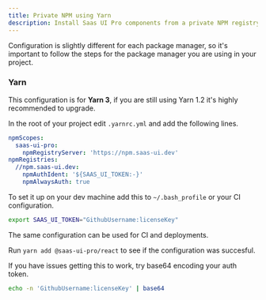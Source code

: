 ```yaml
---
title: Private NPM using Yarn
description: Install Saas UI Pro components from a private NPM registry.
---
```


<Info>
  Configuration is slightly different for each package manager, so it's
  important to follow the steps for the package manager you are using in your
  project.
</Info>

### Yarn

This configuration is for **Yarn 3**, if you are still using Yarn 1.2 it's highly recommended to upgrade.

In the root of your project edit `.yarnrc.yml` and add the following lines.

```yml
npmScopes:
  saas-ui-pro:
    npmRegistryServer: 'https://npm.saas-ui.dev'
npmRegistries:
  //npm.saas-ui.dev:
    npmAuthIdent: '${SAAS_UI_TOKEN:-}'
    npmAlwaysAuth: true
```

To set it up on your dev machine add this to `~/.bash_profile` or your CI configuration.

```bash
export SAAS_UI_TOKEN="GithubUsername:licenseKey"
```

The same configuration can be used for CI and deployments.

Run `yarn add @saas-ui-pro/react` to see if the configuration was succesful.

If you have issues getting this to work, try base64 encoding your auth token.

```bash
echo -n 'GithubUsername:licenseKey' | base64
```
